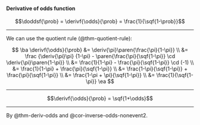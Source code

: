 :::{#thm-deriv-odds}
#### Derivative of odds function

$$\doddsf{\prob} = \derivf{\odds}{\prob} = \frac{1}{\sqf{1-\prob}}$$
:::

---

::: proof

We can use the quotient rule (@thm-quotient-rule):

$$
\ba
\derivf{\odds}{\prob}
   &= \deriv{\pi}\paren{\frac{\pi}{1-\pi}}
\\ &=  \frac {\deriv{\pi}\pi} {1-\pi} -
       \paren{\frac{\pi}{\sqf{1-\pi}} \cd \deriv{\pi}\paren{1-\pi}}
\\ &=  \frac{1}{1-\pi} - \frac{\pi}{\sqf{1-\pi}} \cd (-1)
\\ &=  \frac{1}{1-\pi} + \frac{\pi}{\sqf{1-\pi}}
\\ &=  \frac{1-\pi}{\sqf{1-\pi}} + \frac{\pi}{\sqf{1-\pi}}
\\ &=  \frac{1-\pi + \pi}{\sqf{1-\pi}}
\\ &=  \frac{1}{\sqf{1-\pi}}
\ea
$$

:::

---

:::{#cor-deriv-odds}

$$\derivf{\odds}{\prob} = \sqf{1+\odds}$$

:::

---

::: proof

By @thm-deriv-odds and @cor-inverse-odds-nonevent2.

:::
